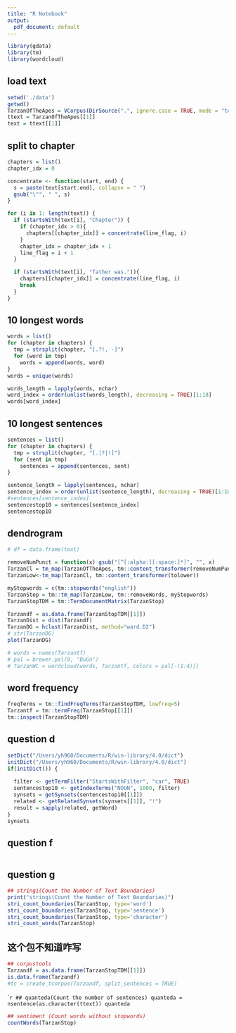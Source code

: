 ---
title: "R Notebook"
output:
  pdf_document: default
---
```{r}
library(gdata)
library(tm)
library(wordcloud)
```


## load text
```{r}
setwd('./data')
getwd()
TarzanOfTheApes = VCorpus(DirSource(".", ignore.case = TRUE, mode = "text", encoding="UTF-8"))
ttext = TarzanOfTheApes[[1]]
text = ttext[[1]]
```
## split to chapter
```{r}
chapters = list()
chapter_idx = 0

concentrate <- function(start, end) {
  s = paste(text[start:end], collapse = " ")
  gsub("\"", " ", s)
}

for (i in 1: length(text)) {
  if (startsWith(text[i], "Chapter")) {
    if (chapter_idx > 0){
      chapters[[chapter_idx]] = concentrate(line_flag, i)
    }
    chapter_idx = chapter_idx + 1
    line_flag = i + 1
  }

  if (startsWith(text[i], "father was.")){
    chapters[[chapter_idx]] = concentrate(line_flag, i)
    break
  }
}

```

## 10 longest words
```{r}
words = list()
for (chapter in chapters) {
  tmp = strsplit(chapter, "[.?!, -]")
  for (word in tmp)
    words = append(words, word)
}
words = unique(words)

words_length = lapply(words, nchar)
word_index = order(unlist(words_length), decreasing = TRUE)[1:10]
words[word_index]

```

## 10 longest sentences 
```{r}
sentences = list()
for (chapter in chapters) {
  tmp = strsplit(chapter, "[.|?|!]")
  for (sent in tmp)
    sentences = append(sentences, sent)
}

sentence_length = lapply(sentences, nchar)
sentence_index = order(unlist(sentence_length), decreasing = TRUE)[1:10]
#sentences[sentence_index]
sentencestop10 = sentences[sentence_index]
sentencestop10
```
## dendrogram
```{r}

# df = data.frame(text)

removeNumPunct = function(x) gsub("[^[:alpha:][:space:]*]", "", x)
TarzanCl = tm_map(TarzanOfTheApes, tm::content_transformer(removeNumPunct))
TarzanLow<-tm_map(TarzanCl, tm::content_transformer(tolower))

myStopwords = c(tm::stopwords("english"))
TarzanStop = tm::tm_map(TarzanLow, tm::removeWords, myStopwords)
TarzanStopTDM = tm::TermDocumentMatrix(TarzanStop)

Tarzandf = as.data.frame(TarzanStopTDM[[1]])
TarzanDist = dist(Tarzandf)
TarzanDG = hclust(TarzanDist, method="ward.D2")
# str(TarzanDG)
plot(TarzanDG)
```

```{r}
# words = names(Tarzantf)
# pal = brewer.pal(9, "BuGn")
# TarzanWC = wordcloud(words, Tarzantf, colors = pal[-(1:4)])
```

## word frequency
```{r}
freqTerms = tm::findFreqTerms(TarzanStopTDM, lowfreq=5)
Tarzantf = tm::termFreq(TarzanStop[[1]])
tm::inspect(TarzanStopTDM)

```

## question d
```{r}
setDict("/Users/yh960/Documents/R/win-library/4.0/dict")
initDict("/Users/yh960/Documents/R/win-library/4.0/dict")
if(initDict()) {
  
  filter <- getTermFilter("StartsWithFilter", "car", TRUE)
  sentencestop10 <- getIndexTerms("NOUN", 1000, filter)
  synsets = getSynsets(sentencestop10[[1]])
  related <- getRelatedSynsets(synsets[[1]], "!")
  result = sapply(related, getWord)
}
synsets

```

## question f
```{r}

```

## question g
```{r}
## stringi(Count the Number of Text Boundaries)
print("stringi(Count the Number of Text Boundaries)")
stri_count_boundaries(TarzanStop, type='word')
stri_count_boundaries(TarzanStop, type='sentence')
stri_count_boundaries(TarzanStop, type='character')
stri_count_words(TarzanStop)
```
## 这个包不知道咋写
```{r}
## corpustools
Tarzandf = as.data.frame(TarzanStopTDM[[1]])
is.data.frame(Tarzandf)
#tc = create_tcorpus(Tarzandf, split_sentences = TRUE)
```

````{r}
## quanteda(Count the number of sentences)
quanteda = nsentence(as.character(ttext))
quanteda
```

```{r}
## sentiment (Count words without stopwords)
countWords(TarzanStop)
```



